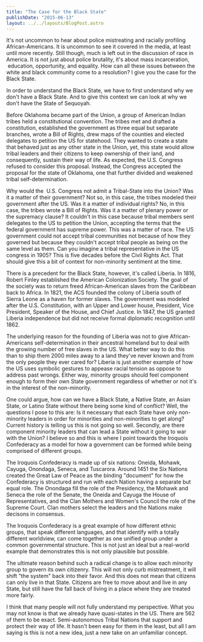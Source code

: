 ```yaml
---
title: "The Case for the Black State"
publishDate: "2015-06-13"
layout: ../../layouts/BlogPost.astro
---
```


It's not uncommon to hear about police mistreating and racially profiling African-Americans. It is uncommon to see it covered in the media, at least until more recently. Still though, much is left out in the discussion of race in America. It is not just about police brutality, it's about mass incarceration,  education, opportunity, and equality. How can all these issues between the white and black community come to a resolution? I give you the case for the Black State.

In order to understand the Black State, we have to first understand why we don't have a Black State. And to give this context we can look at why we don't have the State of Sequoyah.

Before Oklahoma became part of the Union, a group of American Indian tribes held a constitutional convention. The tribes met and drafted a constitution, established the government as three equal but separate branches, wrote a Bill of Rights, drew maps of the counties and elected delegates to petition the US for statehood. They wanted to create a state that behaved just as any other state in the Union, yet, this state would allow tribal leaders and their citizens to keep ownership of their land, and consequently, sustain their way of life. As expected, the U.S. Congress refused to consider this proposal. Instead, the Congress accepted the proposal for the state of Oklahoma, one that further divided and weakened tribal self-determination.

Why would the  U.S. Congress not admit a Tribal-State into the Union? Was it a matter of their government? Not so, in this case, the tribes modeled their government after the US. Was it a matter of individual rights? No, in this case, the tribes wrote a Bill of Rights. Was it a matter of plenary power or the supremacy clause? It couldn't in this case because tribal members sent delegates to the US to petition the Union, accepting the terms that the federal government has supreme power. This was a matter of race. The US government could not accept tribal communities not because of how they governed but because they couldn't accept tribal people as being on the same level as them. Can you imagine a tribal representative in the US congress in 1905? This is five decades before the Civil Rights Act. That should give this a bit of context for non-minority sentiment at the time.

There is a precedent for the Black State, however, it's called Liberia. In 1816, Robert Finley established the American Colonization Society. The goal of the society was to return freed African-American slaves from the Caribbean back to Africa. In 1821, the ACS founded the colony of Liberia south of Sierra Leone as a haven for former slaves. The government was modeled after the U.S. Constitution, with an Upper and Lower house, President, Vice President, Speaker of the House, and Chief Justice. In 1847, the US granted Liberia independence but did not receive formal diplomatic recognition until 1862.

The underlying reason for the founding of Liberia was not to give African-Americans self-determination in their ancestral homeland but to deal with the growing number of free slaves in the US. What better way to do this than to ship them 2000 miles away to a land they've never known and from the only people they ever cared for? Liberia is just another example of how the US uses symbolic gestures to appease racial tension as oppose to address past wrongs. Either way, minority groups should feel component enough to form their own State government regardless of whether or not it's in the interest of the non-minority.

One could argue, how can we have a Black State, a Native State, an Asian State, or Latino State without there being some kind of conflict? Well, the questions I pose to this are: Is it necessary that each State have only non-minority leaders in order for minorities and non-minorities to get along? Current history is telling us this is not going so well. Secondly, are there component minority leaders that can lead a State without it going to war with the Union? I believe so and this is where I point towards the Iroquois Confederacy as a model for how a government can be formed while being comprised of different groups.

The Iroquois Confederacy is made up of six nations: Oneida, Mohawk, Cayuga, Onondaga, Seneca, and Tuscarora. Around 1451 the Six Nations created the Great Law of Peace as the binding "document" for how the Confederacy is structured and run with each Nation having a separate but equal role. The Onondaga fill the role of the Presidency, the Mohawk and Seneca the role of the Senate, the Oneida and Cayuga the House of Representatives, and the Clan Mothers and Women's Council the role of the Supreme Court. Clan mothers select the leaders and the Nations make decisons in consensus.

The Iroquois Confederacy is a great example of how different ethnic groups, that speak different languages, and that identify with a totally different worldview, can come together as one unified group under a common governmental structure. This is not just an ideal but a real-world example that demonstrates this is not only plausible but possible.

The ultimate reason behind such a radical change is to allow each minority group to govern its own citizenry. This will not only curb mistreatment, it will shift "the system" back into their favor. And this does not mean that citizens can only live in that State. Citizens are free to move about and live in any State, but still have the fall back of living in a place where they are treated more fairly.

I think that many people will not fully understand my perspective. What you may not know is that we already have quasi-states in the US. There are 562 of them to be exact. Semi-autonomous Tribal Nations that support and protect their way of life. It hasn't been easy for them in the least, but all I am saying is this is not a new idea, just a new take on an unfamiliar concept.
